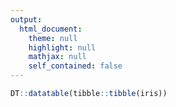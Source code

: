 ```yaml
---
output:
  html_document:
    theme: null
    highlight: null
    mathjax: null
    self_contained: false
---
```


```r
DT::datatable(tibble::tibble(iris))
```
